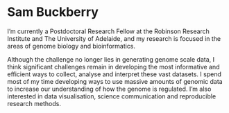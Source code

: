 Sam Buckberry
========================================================
I'm currently a Postdoctoral Research Fellow at the Robinson Research Institute and The University of Adelaide, and my research is focused in the areas of genome biology and bioinformatics.

Although the challenge no longer lies in generating genome scale data, I think significant challenges remain in developing the most informative and efficient ways to collect, analyse and interpret these vast datasets. I spend most of my time developing ways to use massive amounts of genomic data to increase our understanding of how the genome is regulated. I'm also interested in data visualisation, science communication and reproducible research methods.